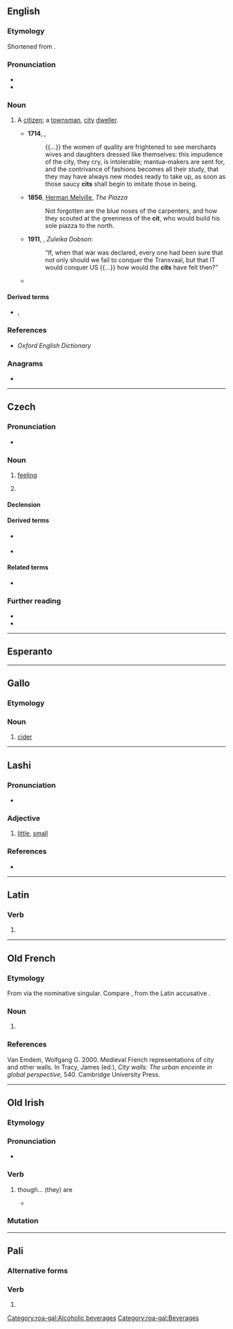 {{also|cit.|ciť|č̓it}}
==English==

===Etymology===
Shortened from {{m|en|citizen}}.

===Pronunciation===
* {{IPA|en|/sɪt/}}
* {{rhymes|en|ɪt|s=1}}

===Noun===
{{en-noun}}

# {{lb|en|derogatory|now|rare}} A [[citizen]]; a [[townsman]], [[city]] [[dweller]].
#* '''1714''', {{w|Bernard Mandeville}}, ''{{w|The Fable of the Bees}}''
#*: {{...}} the women of quality are frightened to see merchants wives and daughters dressed like themselves: this impudence of the city, they cry, is intolerable; mantua-makers are sent for, and the contrivance of fashions becomes all their study, that they may have always new modes ready to take up, as soon as those saucy '''cits''' shall begin to imitate those in being.
#* '''1856''', [[w:Herman Melville|Herman Melville]], ''The Piazza''
#*: Not forgotten are the blue noses of the carpenters, and how they scouted at the greenness of the '''cit''', who would build his sole piazza to the north.
#* '''1911''', {{w|Max Beerbohm}}, ''Zuleika Dobson'':
#*: “If, when that war was declared, every one had been sure that not only should we fail to conquer the Transvaal, but that IT would conquer US {{...}} how would the '''cits''' have felt then?”
#* {{quote-book|1=en|year=1930|author=Norman Lindsay|authorlink=Norman Lindsay|title=Redheap|publisher=Ure Smith|location=Sydney|year_published=1965|page=154|passage=As a new-comer in the township, as a '''cit''', and a devotee to beer, Cummings was an excuse to keep an eye on Millie[.]}}

====Derived terms====
* {{l|en|citess}}, {{l|en|cittess}}

===References===
* ''Oxford English Dictionary''

===Anagrams===
* {{anagrams|en|a=cit|CTI|ICT|TCI|TIC|tic}}

----

==Czech==
{{wp|lang=cs}}

===Pronunciation===
* {{cs-IPA}}

===Noun===
{{cs-noun|g=m}}

# [[feeling]]
# {{l|en|emotion}}
#: {{syn|cs|emoce}}

====Declension====
{{cs-decl-noun
|cit|citu|citu|cit|cite|citu|citem
|city|citů|citům|city|city|citech|city
}}

====Derived terms====
* {{l|cs|bezcitný}} {{g|m}}
* {{l|cs|citový}}

====Related terms====
* {{l|cs|cítit}}

===Further reading===
* {{R:PSJC}}
* {{R:SSJC}}

{{c|cs|Emotions}}

----

==Esperanto==
{{no entry|eo|because=unattested}}

----

==Gallo==

===Etymology===
{{rfe|roa-gal}}

===Noun===
{{roa-gal-noun|m}}

# [[cider]]

[[Category:roa-gal:Alcoholic beverages]]
[[Category:roa-gal:Beverages]]

----

==Lashi==

===Pronunciation===
* {{IPA|lsi|/t͡ʃit/|/t͡ɕit/}}

===Adjective===
{{head|lsi|adjective}}

# [[little]], [[small]]

===References===
* {{R:lsi:Luk:2017}}

----

==Latin==

===Verb===
{{la-verb-form|cit}}

# {{inflection of|la|ciō||3|s|pres|act|ind}}

----

==Old French==

===Etymology===
From {{inh|fro|la|cīvitās}} via the nominative singular. Compare {{m|fro|citet}}, from the Latin accusative {{m|la|cīvitātem}}.

===Noun===
{{head|fro|noun}}

# {{synonym of|fro|citet}}

===References===
Van Emdem, Wolfgang G. 2000. Medieval French representations of city and other walls. In Tracy, James (ed.), ''City walls: The urban enceinte in global perspective'', 540. Cambridge University Press.

----

==Old Irish==

===Etymology===
{{univerbation|sga|cía|bat|t1=though|t2=be|pos2=3rd person plural present subjunctive}}

===Pronunciation===
* {{IPA|sga|/kʲid/}}

===Verb===
{{head|sga|verb form}}

# though… (they) are {{q|subjunctive}}
#* {{RQ:sga-gloss|Sg|207|b|11}}
#*: {{quote|sga|'''Cit''' comṡuidigthi la Grécu ní écen dúnni beta comṡuidigthi linn.|Although they are compounds in Greek (lit. {{m-g|with the Greeks}}), it is not necessary for us that they be compounds in our language (lit. {{m-g|with us}}).}}

===Mutation===
{{sga-mutation|c|it}}

----

==Pali==

===Alternative forms===
{{pi-alt}}

===Verb===
{{head|pi|verb form}}

# {{inflection of|pi|cintayati||root}}